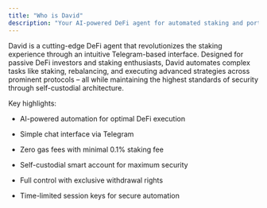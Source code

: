 ```yaml
---
title: "Who is David"
description: "Your AI-powered DeFi agent for automated staking and portfolio management."
---
```


David is a cutting-edge DeFi agent that revolutionizes the staking experience through an intuitive Telegram-based interface. Designed for passive DeFi investors and staking enthusiasts, David automates complex tasks like staking, rebalancing, and executing advanced strategies across prominent protocols – all while maintaining the highest standards of security through self-custodial architecture.

Key highlights:

* AI-powered automation for optimal DeFi execution

* Simple chat interface via Telegram

* Zero gas fees with minimal 0.1% staking fee

* Self-custodial smart account for maximum security

* Full control with exclusive withdrawal rights

* Time-limited session keys for secure automation